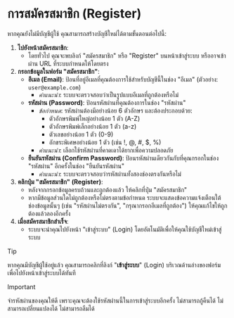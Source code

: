 # การสมัครสมาชิก (Register)

หากคุณยังไม่มีบัญชีผู้ใช้ คุณสามารถสร้างบัญชีใหม่ได้ตามขั้นตอนต่อไปนี้:

1.  **ไปยังหน้าสมัครสมาชิก**:
    - โดยทั่วไป คุณจะพบลิงก์ "สมัครสมาชิก" หรือ "Register" บนหน้าเข้าสู่ระบบ หรืออาจเข้าผ่าน URL ที่ระบบกำหนดให้โดยตรง
2.  **กรอกข้อมูลในฟอร์ม "สมัครสมาชิก"**:
    - **อีเมล (Email)**: ป้อนที่อยู่อีเมลที่คุณต้องการใช้สำหรับบัญชีนี้ในช่อง "อีเมล" (ตัวอย่าง: `user@example.com`)
      - _คำแนะนำ_: ระบบจะตรวจสอบว่าเป็นรูปแบบอีเมลที่ถูกต้องหรือไม่
    - **รหัสผ่าน (Password)**: ป้อนรหัสผ่านที่คุณต้องการในช่อง "รหัสผ่าน"
      - _ข้อกำหนด_: รหัสผ่านต้องมีอย่างน้อย 6 ตัวอักษร และต้องประกอบด้วย:
        - ตัวอักษรพิมพ์ใหญ่อย่างน้อย 1 ตัว (A-Z)
        - ตัวอักษรพิมพ์เล็กอย่างน้อย 1 ตัว (a-z)
        - ตัวเลขอย่างน้อย 1 ตัว (0-9)
        - อักขระพิเศษอย่างน้อย 1 ตัว (เช่น !, @, #, $, %)
      - _คำแนะนำ_: เลือกใช้รหัสผ่านที่คาดเดาได้ยากเพื่อความปลอดภัย
    - **ยืนยันรหัสผ่าน (Confirm Password)**: ป้อนรหัสผ่านเดียวกันกับที่คุณกรอกในช่อง "รหัสผ่าน" อีกครั้งในช่อง "ยืนยันรหัสผ่าน"
      - _คำแนะนำ_: ระบบจะตรวจสอบว่ารหัสผ่านทั้งสองช่องตรงกันหรือไม่
3.  **คลิกปุ่ม "สมัครสมาชิก" (Register)**:
    - หลังจากกรอกข้อมูลครบถ้วนและถูกต้องแล้ว ให้คลิกที่ปุ่ม "สมัครสมาชิก"
    - หากมีข้อมูลส่วนใดไม่ถูกต้องหรือไม่ตรงตามข้อกำหนด ระบบจะแสดงข้อความแจ้งเตือนใต้ช่องข้อมูลนั้นๆ (เช่น "รหัสผ่านไม่ตรงกัน", "กรุณากรอกอีเมลที่ถูกต้อง") ให้คุณแก้ไขให้ถูกต้องแล้วลองอีกครั้ง
4.  **เมื่อสมัครสมาชิกสำเร็จ**:
    - ระบบจะนำคุณไปยังหน้า "เข้าสู่ระบบ" (Login) โดยอัตโนมัติเพื่อให้คุณใช้บัญชีใหม่เข้าสู่ระบบ

> [!TIP]
>
> หากคุณมีบัญชีผู้ใช้อยู่แล้ว คุณสามารถคลิกที่ลิงก์ "**เข้าสู่ระบบ**" (Login) บริเวณด้านล่างของฟอร์มเพื่อไปยังหน้าเข้าสู่ระบบได้ทันที

> [!IMPORTANT]
>
> จำรหัสผ่านของคุณให้ดี เพราะคุณจะต้องใช้รหัสผ่านนี้ในการเข้าสู่ระบบอีกครั้ง ไม่สามารถกู้คืนได้ ไม่สามารถเปลี่ยนแปลงได้ ไม่สามารถลืมได้